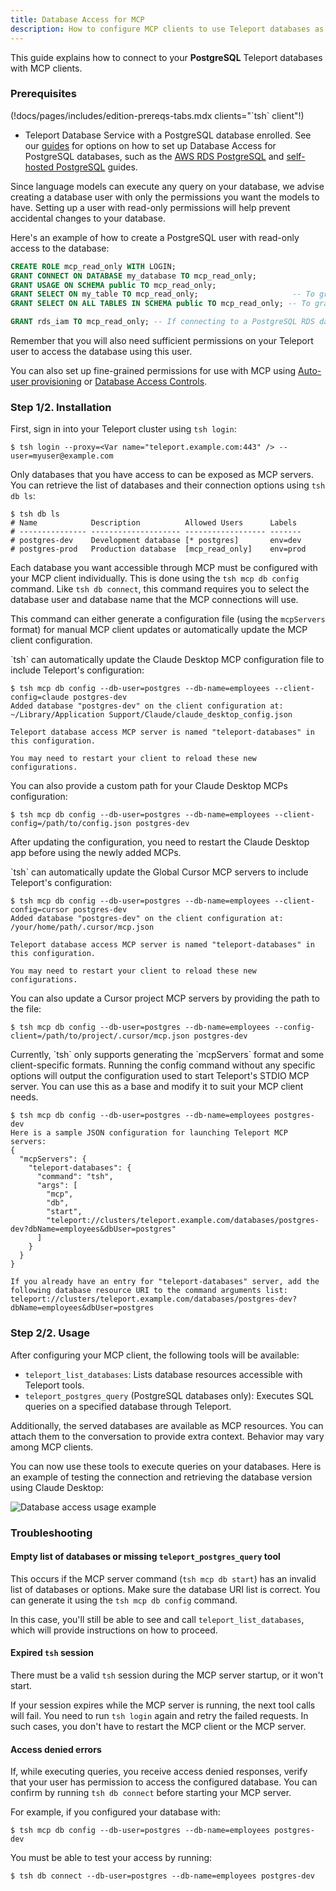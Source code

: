 ```yaml
---
title: Database Access for MCP
description: How to configure MCP clients to use Teleport databases as MCP servers.
---
```


This guide explains how to connect to your **PostgreSQL** Teleport databases with MCP clients.

### Prerequisites

(!docs/pages/includes/edition-prereqs-tabs.mdx clients="\`tsh\` client"!)

- Teleport Database Service with a PostgreSQL database enrolled. See our [guides](../../enroll-resources/database-access/database-access.mdx)
  for options on how to set up Database Access for PostgreSQL databases, such as
  the [AWS RDS PostgreSQL](../../enroll-resources/database-access/enroll-aws-databases/rds.mdx)
  and [self-hosted PostgreSQL](../../enroll-resources/database-access/enroll-self-hosted-databases/postgres-self-hosted.mdx) guides.

<Admonition type="warning" title="Security considerations">
Since language models can execute any query on your database, we advise creating
a database user with only the permissions you want the models to have. Setting
up a user with read-only permissions will help prevent accidental changes to
your database.

Here's an example of how to create a PostgreSQL user with read-only access to
the database:

```sql
CREATE ROLE mcp_read_only WITH LOGIN;
GRANT CONNECT ON DATABASE my_database TO mcp_read_only;
GRANT USAGE ON SCHEMA public TO mcp_read_only;
GRANT SELECT ON my_table TO mcp_read_only;                     -- To grant read access to a single table.
GRANT SELECT ON ALL TABLES IN SCHEMA public TO mcp_read_only; -- To grant read access to all tables in the "public" schema.

GRANT rds_iam TO mcp_read_only; -- If connecting to a PostgreSQL RDS database.
```

Remember that you will also need sufficient permissions on your Teleport user to
access the database using this user.

You can also set up fine-grained permissions for use with MCP using [Auto-user
provisioning](../../enroll-resources/database-access/auto-user-provisioning/postgres.mdx)
or [Database Access Controls](../../enroll-resources/database-access/rbac.mdx).
</Admonition>

### Step 1/2. Installation

First, sign in into your Teleport cluster using `tsh login`:

```code
$ tsh login --proxy=<Var name="teleport.example.com:443" /> --user=myuser@example.com
```

Only databases that you have access to can be exposed as MCP servers. You can
retrieve the list of databases and their connection options using `tsh db ls`:
  
```code
$ tsh db ls
# Name            Description          Allowed Users      Labels 
# --------------- -------------------- ------------------ -------
# postgres-dev    Development database [* postgres]       env=dev
# postgres-prod   Production database  [mcp_read_only]    env=prod
```

Each database you want accessible through MCP must be configured with your MCP
client individually. This is done using the `tsh mcp db config` command. Like
`tsh db connect`, this command requires you to select the database user and
database name that the MCP connections will use.

This command can either generate a configuration file (using the `mcpServers`
format) for manual MCP client updates or automatically update the MCP client
configuration.

<Tabs>
<TabItem label="Claude Desktop">
`tsh` can automatically update the Claude Desktop MCP configuration file to
include Teleport's configuration:

```code
$ tsh mcp db config --db-user=postgres --db-name=employees --client-config=claude postgres-dev
Added database "postgres-dev" on the client configuration at:
~/Library/Application Support/Claude/claude_desktop_config.json

Teleport database access MCP server is named "teleport-databases" in this configuration.

You may need to restart your client to reload these new configurations.
```

You can also provide a custom path for your Claude Desktop MCPs configuration:
```code
$ tsh mcp db config --db-user=postgres --db-name=employees --client-config=/path/to/config.json postgres-dev
```

After updating the configuration, you need to restart the Claude Desktop app
before using the newly added MCPs.
</TabItem>

<TabItem label="Cursor">
`tsh` can automatically update the Global Cursor MCP servers to include
Teleport's configuration:

```code
$ tsh mcp db config --db-user=postgres --db-name=employees --client-config=cursor postgres-dev
Added database "postgres-dev" on the client configuration at:
/your/home/path/.cursor/mcp.json

Teleport database access MCP server is named "teleport-databases" in this configuration.

You may need to restart your client to reload these new configurations.
```

You can also update a Cursor project MCP servers by providing the path to the
file:
```code
$ tsh mcp db config --db-user=postgres --db-name=employees --config-client=/path/to/project/.cursor/mcp.json postgres-dev
```
</TabItem>

<TabItem label="Others">
Currently, `tsh` only supports generating the `mcpServers` format and some
client-specific formats. Running the config command without any specific options
will output the configuration used to start Teleport's STDIO MCP server. You can
use this as a base and modify it to suit your MCP client needs.

```code
$ tsh mcp db config --db-user=postgres --db-name=employees postgres-dev
Here is a sample JSON configuration for launching Teleport MCP servers:
{
  "mcpServers": {
    "teleport-databases": {
      "command": "tsh",
      "args": [
        "mcp",
        "db",
        "start",
        "teleport://clusters/teleport.example.com/databases/postgres-dev?dbName=employees&dbUser=postgres"
      ]
    }
  }
}

If you already have an entry for "teleport-databases" server, add the following database resource URI to the command arguments list:
teleport://clusters/teleport.example.com/databases/postgres-dev?dbName=employees&dbUser=postgres
```
</TabItem>
</Tabs>

### Step 2/2. Usage

After configuring your MCP client, the following tools will be available:

- `teleport_list_databases`: Lists database resources accessible with Teleport tools.
- `teleport_postgres_query` (PostgreSQL databases only): Executes SQL queries on a specified database through Teleport.

Additionally, the served databases are available as MCP resources. You can
attach them to the conversation to provide extra context. Behavior may vary
among MCP clients.

You can now use these tools to execute queries on your databases. Here is an
example of testing the connection and retrieving the database version using
Claude Desktop:

![Database access usage example](../../../img/connect-your-client/model-context-protocol/usage-example-database-access.png)

### Troubleshooting

#### Empty list of databases or missing `teleport_postgres_query` tool

This occurs if the MCP server command (`tsh mcp db start`) has an invalid list
of databases or options. Make sure the database URI list is correct. You can
generate it using the `tsh mcp db config` command.

In this case, you'll still be able to see and call `teleport_list_databases`,
which will provide instructions on how to proceed.

#### Expired `tsh` session

There must be a valid `tsh` session during the MCP server startup, or it won't
start.

If your session expires while the MCP server is running, the next tool calls
will fail. You need to run `tsh login` again and retry the failed requests. In
such cases, you don't have to restart the MCP client or the MCP server.

#### Access denied errors

If, while executing queries, you receive access denied responses, verify that
your user has permission to access the configured database. You can confirm by
running `tsh db connect` before starting your MCP server.

For example, if you configured your database with:

```code
$ tsh mcp db config --db-user=postgres --db-name=employees postgres-dev
```

You must be able to test your access by running:

```code
$ tsh db connect --db-user=postgres --db-name=employees postgres-dev
```
